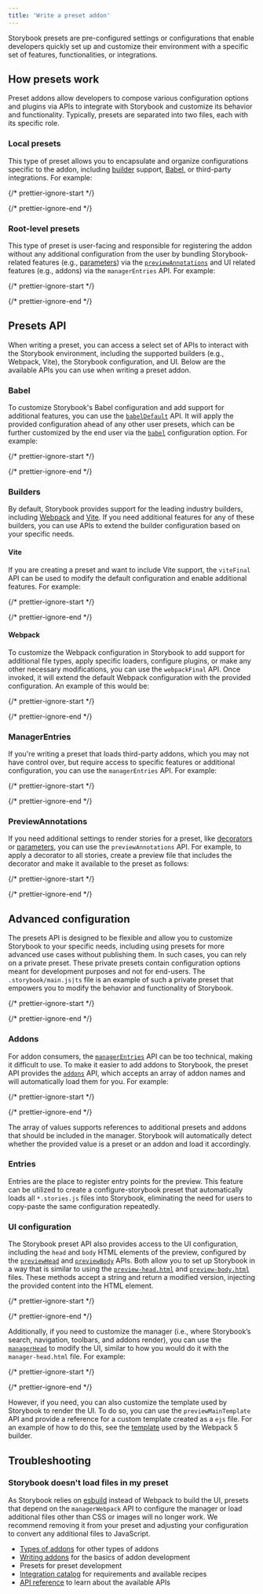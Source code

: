 ```yaml
---
title: 'Write a preset addon'
---
```


Storybook presets are pre-configured settings or configurations that enable developers quickly set up and customize their environment with a specific set of features, functionalities, or integrations.

## How presets work

Preset addons allow developers to compose various configuration options and plugins via APIs to integrate with Storybook and customize its behavior and functionality. Typically, presets are separated into two files, each with its specific role.

### Local presets

This type of preset allows you to encapsulate and organize configurations specific to the addon, including [builder](../builders/index.mdx) support, [Babel](https://babeljs.io/), or third-party integrations. For example:

{/* prettier-ignore-start */}

<CodeSnippets path="storybook-addons-local-preset.md" />

{/* prettier-ignore-end */}

### Root-level presets

This type of preset is user-facing and responsible for registering the addon without any additional configuration from the user by bundling Storybook-related features (e.g., [parameters](../writing-stories/parameters.mdx)) via the [`previewAnnotations`](../api/main-config-preview-annotations.mdx) and UI related features (e.g., addons) via the `managerEntries` API. For example:

{/* prettier-ignore-start */}

<CodeSnippets path="storybook-addons-root-preset.md" />

{/* prettier-ignore-end */}

## Presets API

When writing a preset, you can access a select set of APIs to interact with the Storybook environment, including the supported builders (e.g., Webpack, Vite), the Storybook configuration, and UI. Below are the available APIs you can use when writing a preset addon.

### Babel

To customize Storybook's Babel configuration and add support for additional features, you can use the [`babelDefault`](../api/main-config-babel-default.mdx) API. It will apply the provided configuration ahead of any other user presets, which can be further customized by the end user via the [`babel`](../api/main-config-babel.mdx) configuration option. For example:

{/* prettier-ignore-start */}

<CodeSnippets path="storybook-addons-preset-babelDefault.md" />

{/* prettier-ignore-end */}

### Builders

By default, Storybook provides support for the leading industry builders, including [Webpack](../builders/webpack.mdx) and [Vite](../builders/vite.mdx). If you need additional features for any of these builders, you can use APIs to extend the builder configuration based on your specific needs.

#### Vite

If you are creating a preset and want to include Vite support, the `viteFinal` API can be used to modify the default configuration and enable additional features. For example:

{/* prettier-ignore-start */}

<CodeSnippets path="storybook-addons-preset-viteFinal.md" />

{/* prettier-ignore-end */}

#### Webpack

To customize the Webpack configuration in Storybook to add support for additional file types, apply specific loaders, configure plugins, or make any other necessary modifications, you can use the `webpackFinal` API. Once invoked, it will extend the default Webpack configuration with the provided configuration. An example of this would be:

{/* prettier-ignore-start */}

<CodeSnippets path="storybook-addons-preset-webpackFinal.md" />

{/* prettier-ignore-end */}

### ManagerEntries

If you're writing a preset that loads third-party addons, which you may not have control over, but require access to specific features or additional configuration, you can use the `managerEntries` API. For example:

{/* prettier-ignore-start */}

<CodeSnippets path="storybook-addons-root-preset-manager-entries.md" />

{/* prettier-ignore-end */}

### PreviewAnnotations

If you need additional settings to render stories for a preset, like [decorators](../writing-stories/decorators.mdx) or [parameters](../writing-stories/parameters.mdx), you can use the `previewAnnotations` API. For example, to apply a decorator to all stories, create a preview file that includes the decorator and make it available to the preset as follows:

{/* prettier-ignore-start */}

<CodeSnippets path="storybook-addons-preset-preview.md" />

{/* prettier-ignore-end */}

## Advanced configuration

The presets API is designed to be flexible and allow you to customize Storybook to your specific needs, including using presets for more advanced use cases without publishing them. In such cases, you can rely on a private preset. These private presets contain configuration options meant for development purposes and not for end-users. The `.storybook/main.js|ts` file is an example of such a private preset that empowers you to modify the behavior and functionality of Storybook.

{/* prettier-ignore-start */}

<CodeSnippets path="storybook-main-advanced-config-example.md" />

{/* prettier-ignore-end */}

### Addons

For addon consumers, the [`managerEntries`](#managerentries) API can be too technical, making it difficult to use. To make it easier to add addons to Storybook, the preset API provides the [`addons`](../api/main-config-addons.mdx) API, which accepts an array of addon names and will automatically load them for you. For example:

{/* prettier-ignore-start */}

<CodeSnippets path="storybook-main-register-example-addon.md" />

{/* prettier-ignore-end */}

The array of values supports references to additional presets and addons that should be included in the manager. Storybook will automatically detect whether the provided value is a preset or an addon and load it accordingly.

### Entries

Entries are the place to register entry points for the preview. This feature can be utilized to create a configure-storybook preset that automatically loads all `*.stories.js` files into Storybook, eliminating the need for users to copy-paste the same configuration repeatedly.

### UI configuration

The Storybook preset API also provides access to the UI configuration, including the `head` and `body` HTML elements of the preview, configured by the [`previewHead`](../api/main-config-preview-head.mdx) and [`previewBody`](../api/main-config-preview-body.mdx) APIs. Both allow you to set up Storybook in a way that is similar to using the [`preview-head.html`](../configure/story-rendering.mdx#adding-to-head) and [`preview-body.html`](../configure/story-rendering.mdx#adding-to-body) files. These methods accept a string and return a modified version, injecting the provided content into the HTML element.

{/* prettier-ignore-start */}

<CodeSnippets path="main-config-preview.md" />

{/* prettier-ignore-end */}

Additionally, if you need to customize the manager (i.e., where Storybook’s search, navigation, toolbars, and addons render), you can use the [`managerHead`](../api/main-config-manager-head.mdx) to modify the UI, similar to how you would do it with the `manager-head.html` file. For example:

{/* prettier-ignore-start */}

<CodeSnippets path="storybook-custom-manager-head.md" />

{/* prettier-ignore-end */}

However, if you need, you can also customize the template used by Storybook to render the UI. To do so, you can use the `previewMainTemplate` API and provide a reference for a custom template created as a `ejs` file. For an example of how to do this, see the [template](https://github.com/storybookjs/storybook/blob/next/code/builders/builder-webpack5/templates/preview.ejs) used by the Webpack 5 builder.

## Troubleshooting

### Storybook doesn't load files in my preset

As Storybook relies on [esbuild](https://esbuild.github.io/) instead of Webpack to build the UI, presets that depend on the `managerWebpack` API to configure the manager or load additional files other than CSS or images will no longer work. We recommend removing it from your preset and adjusting your configuration to convert any additional files to JavaScript.

* [Types of addons](./addon-types.mdx) for other types of addons
* [Writing addons](./writing-addons.mdx) for the basics of addon development
* Presets for preset development
* [Integration catalog](./integration-catalog.mdx) for requirements and available recipes
* [API reference](./addons-api.mdx) to learn about the available APIs

